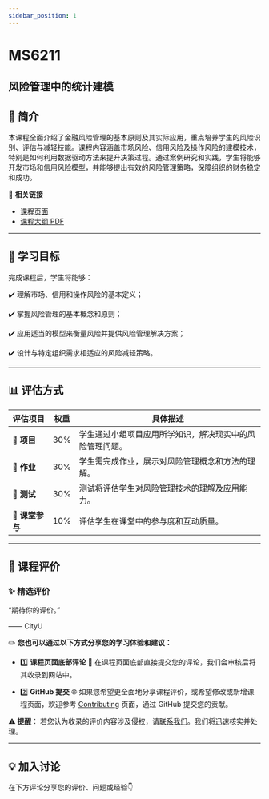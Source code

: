 ```yaml
---
sidebar_position: 1
---
```


# MS6211
## 风险管理中的统计建模

## **📘 简介**
本课程全面介绍了金融风险管理的基本原则及其实际应用，重点培养学生的风险识别、评估与减轻技能。课程内容涵盖市场风险、信用风险及操作风险的建模技术，特别是如何利用数据驱动方法来提升决策过程。通过案例研究和实践，学生将能够开发市场和信用风险模型，并能够提出有效的风险管理策略，保障组织的财务稳定和成功。

🔗 **相关链接**
- [课程页面](https://www.cityu.edu.hk/catalogue/pg/202425/course/MS6211.htm)
- [课程大纲 PDF](https://www.cityu.edu.hk/catalogue/pg/202425/course/MS6211.pdf)

---

## **🎯 学习目标**

完成课程后，学生将能够：

✔️ 理解市场、信用和操作风险的基本定义；

✔️ 掌握风险管理的基本概念和原则；

✔️ 应用适当的模型来衡量风险并提供风险管理解决方案；

✔️ 设计与特定组织需求相适应的风险减轻策略。

---

## **📊 评估方式**

| **评估项目**          | **权重** | **具体描述**                                                                                       |
|----------------------|---------|---------------------------------------------------------------------------------------------------|
| **📄 项目**           | 30%     | 学生通过小组项目应用所学知识，解决现实中的风险管理问题。                                         |
| **📝 作业**           | 30%     | 学生需完成作业，展示对风险管理概念和方法的理解。                                                 |
| **📝 测试**           | 30%     | 测试将评估学生对风险管理技术的理解及应用能力。                                                   |
| **💬 课堂参与**       | 10%     | 评估学生在课堂中的参与度和互动质量。                                                             |

---

## **💬 课程评价**

### ✨ **精选评价**
<div className={commentStyles.commentBox}>
    <p className={commentStyles.commentText}>
        “期待你的评价。”
    </p>
    <p className={commentStyles.commentAuthor}>—— CityU</p>
</div>

✏️ **您也可以通过以下方式分享您的学习体验和建议：**

- 1️⃣ **课程页面底部评论**
💬 在课程页面底部直接提交您的评论，我们会审核后将其收录到网站中。

- 2️⃣ **GitHub 提交**
🌐 如果您希望更全面地分享课程评价，或希望修改或新增课程页面，欢迎参考 [Contributing](https://penjc.github.io/cityU-navigator/contributing) 页面，通过 GitHub 提交您的贡献。

**⚠️ 提醒**：
若您认为收录的评价内容涉及侵权，请[联系我们](https://github.com/penjc/cityU-navigator/issues)。我们将迅速核实并处理。

---

## **💡 加入讨论**

在下方评论分享您的评价、问题或经验👇
<Utterances />
